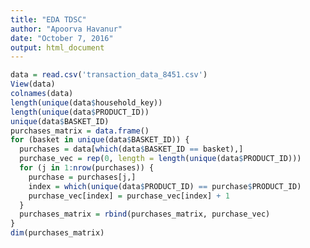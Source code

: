 ```yaml
---
title: "EDA TDSC"
author: "Apoorva Havanur"
date: "October 7, 2016"
output: html_document
---
```

```r
data = read.csv('transaction_data_8451.csv')
View(data)
colnames(data)
length(unique(data$household_key))
length(unique(data$PRODUCT_ID))
unique(data$BASKET_ID)
purchases_matrix = data.frame()
for (basket in unique(data$BASKET_ID)) {
  purchases = data[which(data$BASKET_ID == basket),]
  purchase_vec = rep(0, length = length(unique(data$PRODUCT_ID)))
  for (j in 1:nrow(purchases)) {
    purchase = purchases[j,]
    index = which(unique(data$PRODUCT_ID) == purchase$PRODUCT_ID)
    purchase_vec[index] = purchase_vec[index] + 1
  }
  purchases_matrix = rbind(purchases_matrix, purchase_vec)
}
dim(purchases_matrix)
```

